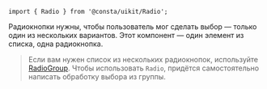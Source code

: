 
```tsx
import { Radio } from '@consta/uikit/Radio';
```

Радиокнопки нужны, чтобы пользователь мог сделать выбор — только один из нескольких
вариантов. Этот компонент — один элемент из списка, одна радиокнопка.

> Если вам нужен список из нескольких радиокнопок, используйте [RadioGroup](##LIBS.LIB.STAND/lib:uikit/stand:components-radiogroup-stable). Чтобы использовать `Radio`, придётся самостоятельно написать обработку выбора из группы.

<RadioExampleView />
